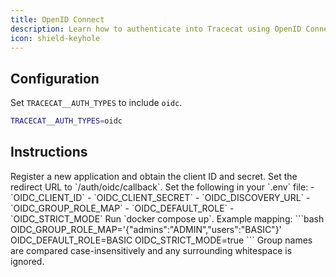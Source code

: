 ```yaml
---
title: OpenID Connect
description: Learn how to authenticate into Tracecat using OpenID Connect.
icon: shield-keyhole
---
```


## Configuration

Set `TRACECAT__AUTH_TYPES` to include `oidc`.

```bash
TRACECAT__AUTH_TYPES=oidc
```

## Instructions

<Steps>
  <Step title="Create an OIDC app in your provider">
    Register a new application and obtain the client ID and secret.
    Set the redirect URL to `<your-domain>/auth/oidc/callback`.
  </Step>
  <Step title="Configure environment variables in Tracecat">
    Set the following in your `.env` file:
    - `OIDC_CLIENT_ID`
    - `OIDC_CLIENT_SECRET`
    - `OIDC_DISCOVERY_URL`
    - `OIDC_GROUP_ROLE_MAP`
    - `OIDC_DEFAULT_ROLE`
    - `OIDC_STRICT_MODE`
  </Step>
  <Step title="Restart Tracecat">
    Run `docker compose up`.
  </Step>
  <Step title="Map provider groups to Tracecat roles">
    Example mapping:
    ```bash
    OIDC_GROUP_ROLE_MAP='{"admins":"ADMIN","users":"BASIC"}'
    OIDC_DEFAULT_ROLE=BASIC
    OIDC_STRICT_MODE=true
    ```
    Group names are compared case-insensitively and any surrounding whitespace is ignored.
  </Step>
</Steps>
